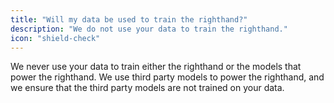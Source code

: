 ```yaml
---
title: "Will my data be used to train the righthand?"
description: "We do not use your data to train the righthand."
icon: "shield-check"
---
```


We never use your data to train either the righthand or the models that power the righthand. We use third party models to power the righthand, and we ensure that the third party models are not trained on your data.
